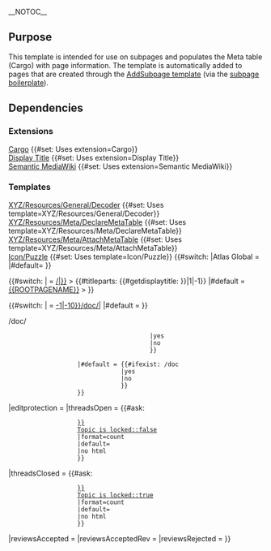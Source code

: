 <noinclude>__NOTOC__
{{X/General/Partial|Section}}
== Purpose ==
This template is intended for use on subpages and populates the Meta table (Cargo) with page information. The template is automatically added to pages that are created through the [[Template:X/Pages/AddSubpage|AddSubpage template]] (via the [[Template:X/Pages/SubpageBoilerplate|subpage boilerplate]]).

== Dependencies ==
=== Extensions ===
[https://www.mediawiki.org/wiki/Extension:Cargo Cargo] {{#set: Uses extension=Cargo}}<br>
[https://www.mediawiki.org/wiki/Extension:Display_Title Display Title] {{#set: Uses extension=Display Title}}<br>
[https://www.mediawiki.org/wiki/Extension:Semantic_MediaWiki Semantic MediaWiki] {{#set: Uses extension=Semantic MediaWiki}}<br>

=== Templates ===
[[Template:X/General/Decoder|XYZ/Resources/General/Decoder]] {{#set: Uses template=XYZ/Resources/General/Decoder}}<br>
[[Template:X/Meta/DeclareMetaTable|XYZ/Resources/Meta/DeclareMetaTable]] {{#set: Uses template=XYZ/Resources/Meta/DeclareMetaTable}}<br>
[[Template:X/Meta/AttachMetaTable|XYZ/Resources/Meta/AttachMetaTable]] {{#set: Uses template=XYZ/Resources/Meta/AttachMetaTable}}<br>
[[Template:Icon/Puzzle|Icon/Puzzle]] {{#set: Uses template=Icon/Puzzle}}
</noinclude>
{{#switch: {{SITENAME}}
|Atlas Global = <languages/>
|#default=
}}
<div class="meta-header d-flex justify-content-between border-bottom pb-1 mb-3">
<!-- Breadcrumbs -->
<div>{{#switch: {{SUBPAGENAME}}
|{{PAGELANGUAGE}} = [[{{#ifexist: {{ROOTPAGENAME}}/{{SUBPAGENAME}}|{{ROOTPAGENAME}}/{{SUBPAGENAME}}|{{ROOTPAGENAME}}}}]] > {{#titleparts: {{#getdisplaytitle:{{FULLPAGENAME}} }}|1|-1}}
|#default = [[{{ROOTPAGENAME}}]] > {{SUBPAGENAME}} }}</div>
<!-- Documentation -->
<div>{{#switch: {{SUBPAGENAME}}
|{{PAGELANGUAGE}} = [[{{#titleparts: {{FULLPAGENAME}}|-1|-10}}/doc/{{SUBPAGENAME}}|{{int:atlas-section-meta-documentation}}]]
|#default = [[{{FULLPAGENAME}}/doc|{{int:atlas-section-meta-documentation}}]]}}</div>
</div>
{{X/Pages/AttachMetaTable
|size =             {{REVISIONSIZE}}	
|authors =          {{PAGEAUTHORS}}
|documentation =    {{#switch: {{SUBPAGENAME}}
                    <!-- Since SUBPAGENAME = PAGELANGUAGE, we know that this template is located on a page with directory pattern ~/pagename/{language-code} and check if the doc exists at ~/pagename/doc/{language-code}. -->
                    |{{PAGELANGUAGE}} = {{#ifexist: {{#titleparts: {{FULLPAGENAME}}|-1|-10}}/doc/{{SUBPAGENAME}}
                                        |yes <!-- HasDocumentation = true -->
                                        |no <!-- HasDocumentation = false -->
                                        }}
                    <!-- Since SUBPAGENAME ≠ PAGELANGUAGE, we know that this template is located on a page with directory pattern ~/pagename and check if the doc exists at ~/pagename/doc. -->
                    |#default = {{#ifexist: {{FULLPAGENAME}}/doc
                                |yes <!-- HasDocumentation = true -->
                                |no <!-- HasDocumentation = false -->
                                }}
                    }}
|editprotection =   {{PROTECTIONLEVEL:edit}}
|threadsOpen =      {{#ask:
                    [[Topic owner::{{X/General/Decoder|{{FULLPAGENAMEE}}}}]]
                    [[Topic is locked::false]]
                    |format=count
                    |default=
                    |no html
                    }}
|threadsClosed =    {{#ask:
                    [[Topic owner::{{X/General/Decoder|{{FULLPAGENAMEE}}}}]]
                    [[Topic is locked::true]]
                    |format=count
                    |default=
                    |no html
                    }}
|reviewsAccepted =      
|reviewsAcceptedRev =   
|reviewsRejected =      
}}<!-- The empty div in the next line prevents Visual Editor from placing the text that follows this template in the <noinclude> tags that surround this template. -->
<div></div>